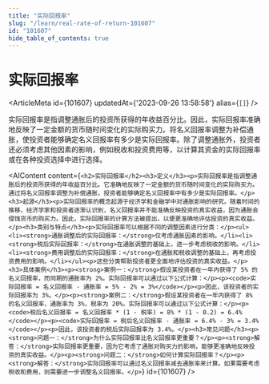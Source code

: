 ```yaml
---
title: "实际回报率"
slug: "/learn/real-rate-of-return-101607"
id: "101607"
hide_table_of_contents: true
---
```



# 实际回报率

<ArticleMeta id={101607} updatedAt={'2023-09-26 13:58:58'} alias={`[]`} />
<div className='border-solid border-b border-t-0 my-4 border-[var(--ifm-color-gray-300)]' />

实际回报率是指调整通胀后的投资所获得的年收益百分比。因此，实际回报率准确地反映了一定金额的货币随时间变化的实际购买力。将名义回报率调整为补偿通胀，使投资者能够确定名义回报率有多少是实际回报率。除了调整通胀外，投资者还必须考虑其他因素的影响，例如税收和投资费用等，以计算其资金的实际回报率或在各种投资选择中进行选择。

<AIContent content={`<h2>实际回报率</h2><h3>定义</h3><p>实际回报率是指调整通胀后的投资所获得的年收益百分比。它准确地反映了一定金额的货币随时间变化的实际购买力。通过将名义回报率调整为补偿通胀，投资者能够确定名义回报率中有多少是实际回报率。</p><h3>起源</h3><p>实际回报率的概念起源于经济学和金融学中对通胀影响的研究。随着时间的推移，经济学家和投资者逐渐认识到，名义回报率并不能准确反映投资的真实收益，因为通胀会侵蚀货币的购买力。因此，实际回报率的计算方法被提出，以便更准确地评估投资的真实收益。</p><h3>类别与特点</h3><p>实际回报率可以根据不同的调整因素进行分类：</p><ul><li><strong>通胀调整后的实际回报率：</strong>仅考虑通胀因素的影响。</li><li><strong>税后实际回报率：</strong>在通胀调整的基础上，进一步考虑税收的影响。</li><li><strong>费用调整后的实际回报率：</strong>在通胀和税收调整的基础上，再考虑投资费用的影响。</li></ul><p>这些分类帮助投资者更全面地评估投资的真实收益。</p><h3>具体案例</h3><p><strong>案例一：</strong>假设某投资者在一年内获得了 5% 的名义回报率，而同期的通胀率为 2%。实际回报率可以通过以下公式计算：</p><p><code>实际回报率 = 名义回报率 - 通胀率 = 5% - 2% = 3%</code></p><p>因此，该投资者的实际回报率为 3%。</p><p><strong>案例二：</strong>假设某投资者在一年内获得了 8% 的名义回报率，通胀率为 3%，税率为 20%。实际回报率可以通过以下公式计算：</p><p><code>税后名义回报率 = 名义回报率 * (1 - 税率) = 8% * (1 - 0.2) = 6.4%</code></p><p><code>实际回报率 = 税后名义回报率 - 通胀率 = 6.4% - 3% = 3.4%</code></p><p>因此，该投资者的税后实际回报率为 3.4%。</p><h3>常见问题</h3><p><strong>问题一：</strong>为什么实际回报率比名义回报率更重要？</p><p><strong>解答：</strong>实际回报率更重要，因为它考虑了通胀对购买力的影响，能够更准确地反映投资的真实收益。</p><p><strong>问题二：</strong>如何计算实际回报率？</p><p><strong>解答：</strong>实际回报率可以通过名义回报率减去通胀率来计算。如果需要考虑税收和费用，则需要进一步调整名义回报率。</p>`} id={101607} />
